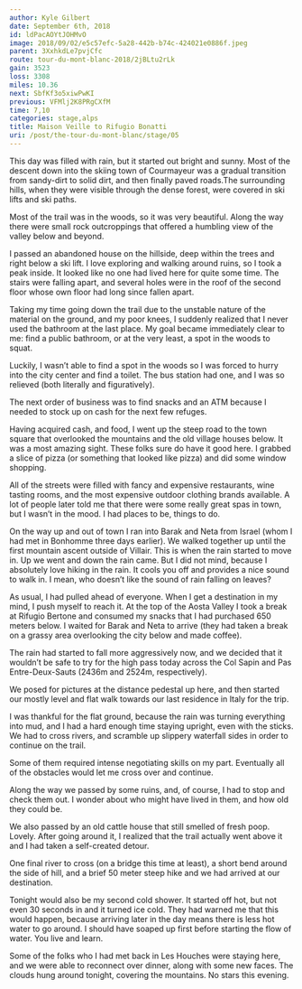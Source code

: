 ```yaml
---
author: Kyle Gilbert
date: September 6th, 2018
id: ldPacAOYtJOHMvO
image: 2018/09/02/e5c57efc-5a28-442b-b74c-424021e0886f.jpeg
parent: 3XxhkdLe7pvjCfc
route: tour-du-mont-blanc-2018/2jBLtu2rLk
gain: 3523
loss: 3308
miles: 10.36
next: SbfKf3o5xiwPwKI
previous: VFMlj2K8PRgCXfM
time: 7,10
categories: stage,alps
title: Maison Veille to Rifugio Bonatti
uri: /post/the-tour-du-mont-blanc/stage/05
---
```


<Stats />

<Route />

This day was filled with rain, but it started out bright and sunny. Most
of the descent down into the skiing town of Courmayeur was a gradual transition
from sandy-dirt to solid dirt, and then finally paved roads.The surrounding
hills, when they were visible through the dense forest, were covered in ski
lifts and ski paths.

Most of the trail was in the woods, so it was very beautiful. Along the way
there were small rock outcroppings that offered a humbling view of the valley
below and beyond.

I passed an abandoned house on the hillside, deep within the trees and right
below a ski lift. I love exploring and walking around ruins, so I took a peak
inside. It looked like no one had lived here for quite some time. The stairs
were falling apart, and several holes were in the roof of the second floor
whose own floor had long since fallen apart.

Taking my time going down the trail due to the unstable nature of the material
on the ground, and my poor knees, I suddenly realized that I never used the
bathroom at the last place. My goal became immediately clear to me: find a
public bathroom, or at the very least, a spot in the woods to squat.

Luckily, I wasn’t able to find a spot in the woods so I was forced to hurry into
the city center and find a toilet. The bus station had one, and I was so
relieved (both literally and figuratively).

The next order of business was to find snacks and an ATM because I needed to
stock up on cash for the next few refuges.

Having acquired cash, and food, I went up the steep road to the town square that
overlooked the mountains and the old village houses below. It was a most
amazing sight. These folks sure do have it good here. I grabbed a slice of
pizza (or something that looked like pizza) and did some window shopping.

All of the streets were filled with fancy and expensive restaurants, wine
tasting rooms, and the most expensive outdoor clothing brands available. A lot
of people later told me that there were some really great spas in town, but I
wasn’t in the mood. I had places to be, things to do.

On the way up and out of town I ran into Barak and Neta from Israel (whom I had
met in Bonhomme three days earlier). We walked together up until the first
mountain ascent outside of Villair. This is when the rain started to move in.
Up we went and down the rain came. But I did not mind, because I absolutely
love hiking in the rain. It cools you off and provides a nice sound to walk in.
I mean, who doesn’t like the sound of rain falling on leaves?

As usual, I had pulled ahead of everyone. When I get a destination in my mind, I
push myself to reach it. At the top of the Aosta Valley I took a break at
Rifugio Bertone and consumed my snacks that I had purchased 650 meters below. I
waited for Barak and Neta to arrive (they had taken a break on a grassy area
overlooking the city below and made coffee).

The rain had started to fall more aggressively now, and we decided that it
wouldn’t be safe to try for the high pass today across the Col Sapin and Pas
Entre-Deux-Sauts (2436m and 2524m, respectively).

We posed for pictures at the distance pedestal up here, and then started our
mostly level and flat walk towards our last residence in Italy for the trip.

I was thankful for the flat ground, because the rain was turning everything into
mud, and I had a hard enough time staying upright, even with the sticks. We had
to cross rivers, and scramble up slippery waterfall sides in order to continue
on the trail.

Some of them required intense negotiating skills on my part. Eventually all of
the obstacles would let me cross over and continue.

Along the way we passed by some ruins, and, of course, I had to stop and check
them out. I wonder about who might have lived in them, and how old they could
be.

We also passed by an old cattle house that still smelled of fresh poop. Lovely.
After going around it, I realized that the trail actually went above it and I
had taken a self-created detour.

One final river to cross (on a bridge this time at least), a short bend around
the side of hill, and a brief 50 meter steep hike and we had arrived at our
destination.

Tonight would also be my second cold shower. It started off hot, but not even 30
seconds in and it turned ice cold. They had warned me that this would happen,
because arriving later in the day means there is less hot water to go around. I
should have soaped up first before starting the flow of water. You live and
learn.

Some of the folks who I had met back in Les Houches were staying here, and we
were able to reconnect over dinner, along with some new faces. The clouds hung
around tonight, covering the mountains. No stars this evening.

